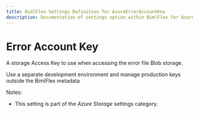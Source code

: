 ---
title: BimlFlex Settings Definition for AzureErrorAccountKey
description: Documentation of settings option within BimlFlex for AzureErrorAccountKey
---
<head>
  <meta name="varigenceProduct" content="BimlFlex"></meta>
  <meta name="varigenceArticleType" content="Reference"></meta>
</head>


# Error Account Key

A storage Access Key to use when accessing the error file Blob storage.

Use a separate development environment and manage production keys outside the BimlFlex metadata

Notes:

* This setting is part of the *Azure Storage* settings category.

